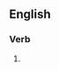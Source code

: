 ==English==

===Verb===
{{head|en|present participle}}

# {{present participle of|synthesise|lang=en|nocat=1}}